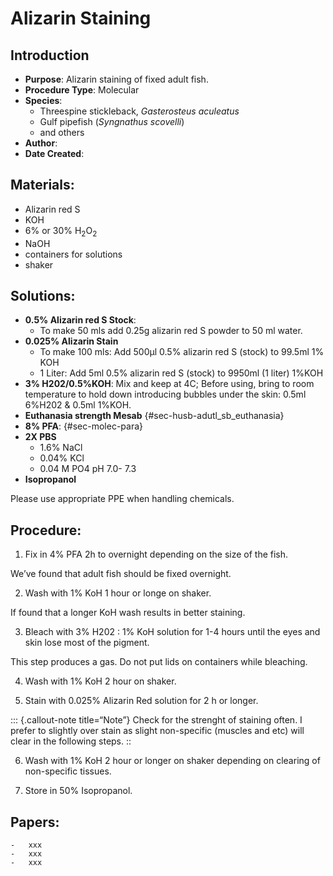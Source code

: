 # Alizarin Staining {#sec-molecular_alizarin}

## Introduction

-   **Purpose**: Alizarin staining of fixed adult fish.
-   **Procedure Type**: Molecular
-   **Species**:
    -   Threespine stickleback, *Gasterosteus aculeatus*
    -   Gulf pipefish (*Syngnathus scovelli*)
    -   and others
-   **Author**:
-   **Date Created**:

## Materials:

-   Alizarin red S
-   KOH
-   6% or 30% H~2~O~2~
-   NaOH
-   containers for solutions
-   shaker

## Solutions:

-   **0.5% Alizarin red S Stock**:
    -   To make 50 mls add 0.25g alizarin red S powder to 50 ml water.
-   **0.025% Alizarin Stain**
    -   To make 100 mls: Add 500µl 0.5% alizarin red S (stock) to 99.5ml 1% KOH
    -   1 Liter: Add 5ml 0.5% alizarin red S (stock) to 9950ml (1 liter) 1%KOH
-   **3% H202/0.5%KOH**: Mix and keep at 4C; Before using, bring to room temperature to hold down introducing bubbles under the skin: 0.5ml 6%H202 & 0.5ml 1%KOH.
-   **Euthanasia strength Mesab** {#sec-husb-adutl_sb_euthanasia}
-   **8% PFA**: {#sec-molec-para}
-   **2X PBS**
    -   1.6% NaCl
    -   0.04% KCl
    -   0.04 M PO4 pH 7.0- 7.3
-   **Isopropanol**

::: {.callout-warning title="Chemical Warning"}
Please use appropriate PPE when handling chemicals.
:::

## Procedure:

1.  Fix in 4% PFA 2h to overnight depending on the size of the fish.

::: {.callout-note title="Note"}
We've found that adult fish should be fixed overnight.
:::

2.  Wash with 1% KoH 1 hour or longe on shaker.

::: {.callout-note title="Note"}
If found that a longer KoH wash results in better staining.
:::

3.  Bleach with 3% H202 : 1% KoH solution for 1-4 hours until the eyes and skin lose most of the pigment.

::: {.callout-note title="Warning"}
This step produces a gas. Do not put lids on containers while bleaching.
:::

4.  Wash with 1% KoH 2 hour on shaker.

5.  Stain with 0.025% Alizarin Red solution for 2 h or longer.

::: {.callout-note title="Note"} Check for the strenght of staining often. I prefer to slightly over stain as slight non-specific (muscles and etc) will clear in the following steps. ::

6.  Wash with 1% KoH 2 hour or longer on shaker depending on clearing of non-specific tissues.

7.  Store in 50% Isopropanol.

## Papers:

```         
-   xxx
-   xxx
-   xxx
```
